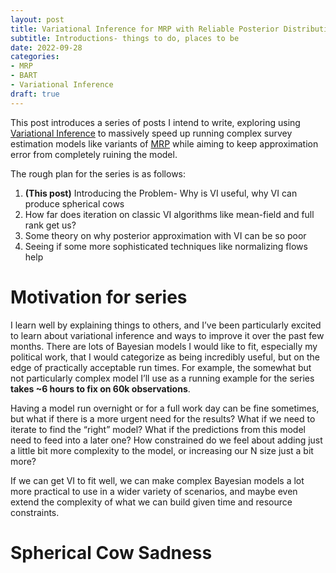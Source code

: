 ```yaml
---
layout: post
title: Variational Inference for MRP with Reliable Posterior Distributions
subtitle: Introductions- things to do, places to be
date: 2022-09-28
categories:
- MRP
- BART
- Variational Inference
draft: true
---
```


This post introduces a series of posts I intend to write, exploring using [Variational Inference](https://en.wikipedia.org/wiki/Variational_Bayesian_methods) to massively speed up running complex survey estimation models like variants of [MRP](https://en.wikipedia.org/wiki/Multilevel_regression_with_poststratification) while aiming to keep approximation error from completely ruining the model.

The rough plan for the series is as follows:

1. **(This post)** Introducing the Problem- Why is VI useful, why VI can produce spherical cows
2. How far does iteration on classic VI algorithms like mean-field and full rank get us?
3. Some theory on why posterior approximation with VI can be so poor
4. Seeing if some more sophisticated techniques like normalizing flows help

# Motivation for series

I learn well by explaining things to others, and I've been particularly excited to learn about variational inference and ways to improve it over the past few months. There are lots of Bayesian models I would like to fit, especially my political work, that I would categorize as being incredibly useful, but on the edge of practically acceptable run times. For example, the somewhat but not particularly complex model I'll use as a running example for the series **takes ~6 hours to fix on 60k observations**. 

Having a model run overnight or for a full work day can be fine sometimes, but what if there is a more urgent need for the results? What if we need to  iterate to find the "right" model? What if the predictions from this model need to feed into a later one? How constrained do we feel about adding just a little bit more complexity to the model, or increasing our N size just a bit more?

If we can get VI to fit well, we can make complex Bayesian models a lot more practical to use in a wider variety of scenarios, and maybe even extend the complexity of what we can build given time and resource constraints.


# Spherical Cow Sadness

# 